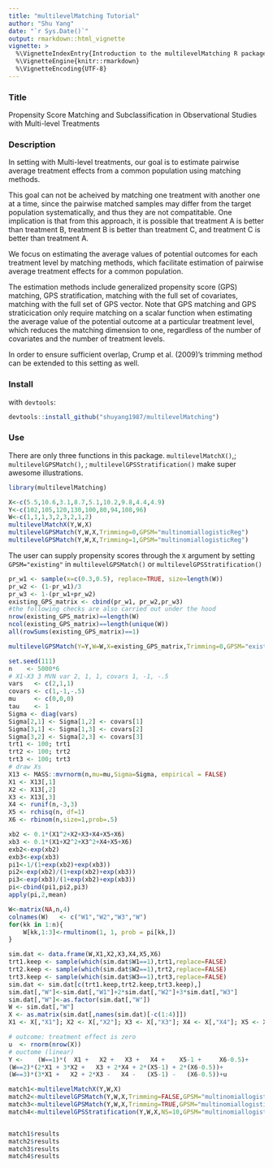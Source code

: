 ```yaml
---
title: "multilevelMatching Tutorial"
author: "Shu Yang"
date: "`r Sys.Date()`"
output: rmarkdown::html_vignette
vignette: >
  %\VignetteIndexEntry{Introduction to the multilevelMatching R package}
  %\VignetteEngine{knitr::rmarkdown}
  %\VignetteEncoding{UTF-8}
---
```

### Title

Propensity Score Matching and Subclassification in Observational Studies with Multi-level Treatments

### Description

In setting with Multi-level treatments, our goal is to estimate pairwise average treatment effects from a common population using matching methods.

This goal can not be acheived by matching one treatment with another one at a time, since the pairwise matched samples may differ from the target population systematically, and thus they are not compatitable. One implication is that from this approach, it is possible that treatment A is better than treatment B, treatment B is better than treatment C, and treatment C is better than treatment A. 

We focus on estimating the average values of potential outcomes for each treatment level by matching methods, which facilitate estimation of pairwise average treatment effects for a common population.

The estimation methods include generalized propensity score (GPS) matching, GPS stratification,
matching with the full set of covariates, matching with the full set of GPS vector. Note that GPS matching and GPS straticication only require matching on a scalar function when estimating the average value of the potential outcome at a particular treatment level, which reduces the matching dimension to one, regardless of the number of covariates and the number of treatment levels. 

In order to ensure sufficient overlap, Crump et al. (2009)'s trimming method can be extended to this setting as well. 

### Install
with `devtools`:

```r
devtools::install_github("shuyang1987/multilevelMatching")
```
 
### Use
There are only three functions in this package. 
`multilevelMatchX()`,\code{\link{multilevelMatchX}};
`multilevelGPSMatch()`, \code{\link{multilevelGPSMatch}};
`multilevelGPSStratification()` \code{\link{multilevelGPSStratification}} make super awesome illustrations. 

```r
library(multilevelMatching)
```


```r
X<-c(5.5,10.6,3.1,8.7,5.1,10.2,9.8,4.4,4.9)
Y<-c(102,105,120,130,100,80,94,108,96)
W<-c(1,1,1,3,2,3,2,1,2)
multilevelMatchX(Y,W,X)
multilevelGPSMatch(Y,W,X,Trimming=0,GPSM="multinomiallogisticReg")
multilevelGPSMatch(Y,W,X,Trimming=1,GPSM="multinomiallogisticReg")
```
The user can supply propensity scores through the `X` argument by setting `GPSM="existing"` in `multilevelGPSMatch()` or `multilevelGPSStratification()`
```r
pr_w1 <- sample(x=c(0.3,0.5), replace=TRUE, size=length(W))
pr_w2 <- (1-pr_w1)/3
pr_w3 <- 1-(pr_w1+pr_w2)
existing_GPS_matrix <- cbind(pr_w1, pr_w2,pr_w3)
#the following checks are also carried out under the hood
nrow(existing_GPS_matrix)==length(W)
ncol(existing_GPS_matrix)==length(unique(W))
all(rowSums(existing_GPS_matrix)==1)

multilevelGPSMatch(Y=Y,W=W,X=existing_GPS_matrix,Trimming=0,GPSM="existing")

```

```r
set.seed(111)
n    <- 5000*6
# X1-X3 3 MVN var 2, 1, 1, covars 1, -1, -.5
vars   <- c(2,1,1)
covars <- c(1,-1,-.5)
mu     <- c(0,0,0)
tau    <- 1
Sigma <- diag(vars)
Sigma[2,1] <- Sigma[1,2] <- covars[1]
Sigma[3,1] <- Sigma[1,3] <- covars[2]
Sigma[3,2] <- Sigma[2,3] <- covars[3]
trt1 <- 100; trt1
trt2 <- 100; trt2
trt3 <- 100; trt3
# draw Xs
X13 <- MASS::mvrnorm(n,mu=mu,Sigma=Sigma, empirical = FALSE)
X1 <- X13[,1]
X2 <- X13[,2]
X3 <- X13[,3]
X4 <- runif(n,-3,3)
X5 <- rchisq(n, df=1)
X6 <- rbinom(n,size=1,prob=.5)

xb2 <- 0.1*(X1^2+X2+X3+X4+X5+X6)
xb3 <- 0.1*(X1+X2^2+X3^2+X4+X5+X6)
exb2<-exp(xb2)
exb3<-exp(xb3)
pi1<-1/(1+exp(xb2)+exp(xb3))
pi2<-exp(xb2)/(1+exp(xb2)+exp(xb3))
pi3<-exp(xb3)/(1+exp(xb2)+exp(xb3))
pi<-cbind(pi1,pi2,pi3)
apply(pi,2,mean)

W<-matrix(NA,n,4)
colnames(W)   <- c("W1","W2","W3","W")
for(kk in 1:n){
    W[kk,1:3]<-rmultinom(1, 1, prob = pi[kk,])
}

sim.dat <- data.frame(W,X1,X2,X3,X4,X5,X6)
trt1.keep <- sample(which(sim.dat$W1==1),trt1,replace=FALSE)
trt2.keep <- sample(which(sim.dat$W2==1),trt2,replace=FALSE)
trt3.keep <- sample(which(sim.dat$W3==1),trt3,replace=FALSE)
sim.dat <- sim.dat[c(trt1.keep,trt2.keep,trt3.keep),]
sim.dat[,"W"]<-sim.dat[,"W1"]+2*sim.dat[,"W2"]+3*sim.dat[,"W3"]
sim.dat[,"W"]<-as.factor(sim.dat[,"W"])
W <- sim.dat[,"W"]
X <- as.matrix(sim.dat[,names(sim.dat)[-c(1:4)]])
X1 <- X[,"X1"]; X2 <- X[,"X2"]; X3 <- X[,"X3"]; X4 <- X[,"X4"]; X5 <- X[,"X5"];X6 <- X[,"X6"]

# outcome: treatment effect is zero
u  <- rnorm(nrow(X))
# ouctome (linear)
Y <- 	(W==1)*(  X1 +   X2 +   X3 +   X4 +    X5-1 +     X6-0.5)+
(W==2)*(2*X1 + 3*X2 +   X3 + 2*X4 + 2*(X5-1) + 2*(X6-0.5))+
(W==3)*(3*X1 +   X2 + 2*X3 -   X4 -   (X5-1) -   (X6-0.5))+u

match1<-multilevelMatchX(Y,W,X)
match2<-multilevelGPSMatch(Y,W,X,Trimming=FALSE,GPSM="multinomiallogisticReg")
match3<-multilevelGPSMatch(Y,W,X,Trimming=TRUE,GPSM="multinomiallogisticReg")
match4<-multilevelGPSStratification(Y,W,X,NS=10,GPSM="multinomiallogisticReg",linearp=0,nboot=50)


match1$results
match2$results
match3$results
match4$results
```




